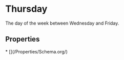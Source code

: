   
# Thursday

The day of the week between Wednesday and Friday.

## Properties

<Grid>
* [](/Properties/Schema.org/)
</Grid>

